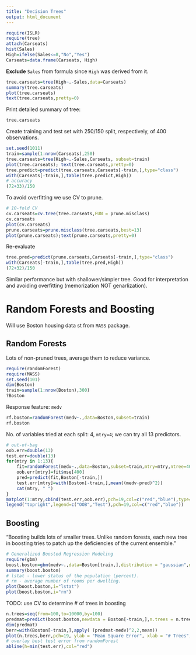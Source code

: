 ```yaml
---
title: "Decision Trees"
output: html_document
---
```


```r
require(ISLR)
require(tree)
attach(Carseats)
hist(Sales)
High=ifelse(Sales<=8,"No","Yes")
Carseats=data.frame(Carseats, High)
```
__Exclude__ `Sales` from formula since `High` was derived from it.
```r
tree.carseats=tree(High~.-Sales,data=Carseats)
summary(tree.carseats)
plot(tree.carseats)
text(tree.carseats,pretty=0)
```
Print detailed summary of tree:
```r
tree.carseats
```
Create training and test set with 250/150 split, respectively, of 400 observations.
```r
set.seed(1011)
train=sample(1:nrow(Carseats),250)
tree.carseats=tree(High~.-Sales,Carseats, subset=train)
plot(tree.carseats); text(tree.carseats,pretty=0)
tree.predict=predict(tree.carseats,Carseats[-train,],type="class")
with(Carseats[-train,],table(tree.predict,High))
# accuracy
(72+33)/150
```
To avoid overfitting we use CV to prune.
```r
# 10-fold CV
cv.carseats=cv.tree(tree.carseats,FUN = prune.misclass)
cv.carseats
plot(cv.carseats)
prune.carseats=prune.misclass(tree.carseats,best=13)
plot(prune.carseats);text(prune.carseats,pretty=0)
```
Re-evaluate
```r
tree.pred=predict(prune.carseats,Carseats[-train,],type="class")
with(Carseats[-train,],table(tree.pred,High))
(72+32)/150
```
Similar performance but with shallower/simpler tree. Good for interpretation and avoiding overfitting (memorization NOT genarlization).


Random Forests and Boosting
===
Will use Boston housing data st from `MASS` package.

Random Forests
---
Lots of non-pruned trees, average them to reduce variance.
```r
require(randomForest)
require(MASS)
set.seed(101)
dim(Boston)
train=sample(1:nrow(Boston),300)
?Boston
```
Response feature: `medv`

```r
rf.boston=randomForest(medv~.,data=Boston,subset=train)
rf.boston
```
No. of variables tried at each split: 4, `mtry=4`; we can try all 13 predictors.
```r
# out-of-bag
oob.err=double(13)
test.err=double(13)
for(mtry in 1:13){
    fit=randomForest(medv~.,data=Boston,subset=train,mtry=mtry,ntree=400)
    oob.err[mtry]=fit$mse[400]
    pred=predict(fit,Boston[-train,])
    test.err[mtry]=with(Boston[-train,],mean((medv-pred)^2))
    cat(mtry, " ")
}
matplot(1:mtry,cbind(test.err,oob.err),pch=19,col=c("red","blue"),type="b",ylab="Mean Square Error")
legend("topright",legend=c("OOB","Test"),pch=19,col=c("red","blue"))
```

Boosting
---
"Boosting builds lots of smaller trees. Unlike random forests, each new tree in boosting tries to patch up the deficiencies of the current ensemble."
```r
# Generalized Boosted Regression Modeling
require(gbm)
boost.boston=gbm(medv~.,data=Boston[train,],distribution = "gaussian",n.trees = 10000,shrinkage = 0.01,interaction.depth = 4)
summary(boost.boston)
# lstat - lower status of the population (percent).
# rm - average number of rooms per dwelling.
plot(boost.boston,i="lstat")
plot(boost.boston,i="rm")
```

TODO: use CV to determine # of trees in boosting
```r
n.trees=seq(from=100,to=10000,by=100)
predmat=predict(boost.boston,newdata = Boston[-train,],n.trees = n.trees)
dim(predmat)
berr=with(Boston[-train,],apply( (predmat-medv)^2,2,mean))
plot(n.trees,berr,pch=19, ylab = "Mean Square Error", xlab = "# Trees", main = "Boosting Test Error")
# overlay best test error from randomForest
abline(h=min(test.err),col="red")
```
